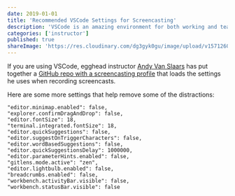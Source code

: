 ```yaml
---
date: 2019-01-01
title: 'Recommended VSCode Settings for Screencasting'
description: 'VSCode is an amazing environment for both working and teaching, but you need to remove some distractions to make it less distracting when recording video.'
categories: ['instructor']
published: true
shareImage: 'https://res.cloudinary.com/dg3gyk0gu/image/upload/v1571260698/og-image-assets/share_image_screencasting.png'
---
```



If you are using VSCode, egghead instructor [Andy Van Slaars](https://twitter.com/avanslaars) has put together a [GitHub repo with a screencasting profile](https://github.com/avanslaars/code-profiles) that loads the settings he uses when recording screencasts.

Here are some more settings that help remove some of the distractions:

```
"editor.minimap.enabled": false,
"explorer.confirmDragAndDrop": false,
"editor.fontSize": 18,
"terminal.integrated.fontSize": 18,
"editor.quickSuggestions": false,
"editor.suggestOnTriggerCharacters": false,
"editor.wordBasedSuggestions": false,
"editor.quickSuggestionsDelay": 1000000,
"editor.parameterHints.enabled": false,
"gitlens.mode.active": "zen",
"editor.lightbulb.enabled": false,
"breadcrumbs.enabled": false,
"workbench.activityBar.visible": false,
"workbench.statusBar.visible": false
```
